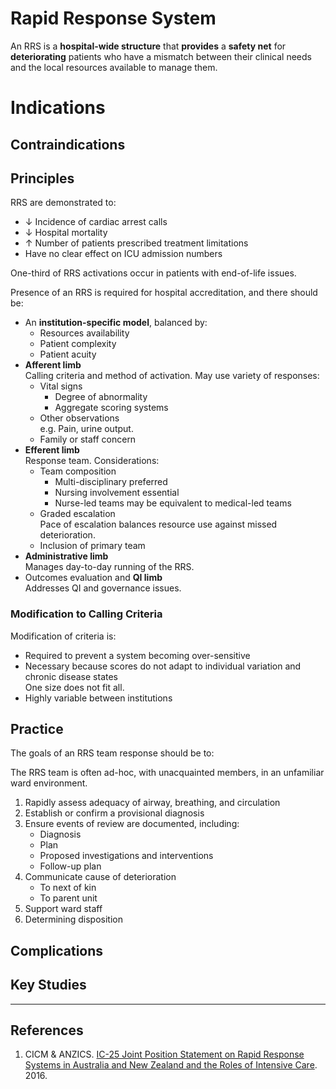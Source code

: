 # Rapid Response System

An RRS is a **hospital-wide structure** that **provides** a **safety net** for **deteriorating** patients who have a mismatch between their clinical needs and the local resources available to manage them.


# Indications

## Contraindications

## Principles

RRS are demonstrated to:

* ↓ Incidence of cardiac arrest calls
* ↓ Hospital mortality
* ↑ Number of patients prescribed treatment limitations
* Have no clear effect on ICU admission numbers

:::column-margin
One-third of RRS activations occur in patients with end-of-life issues.
:::

Presence of an RRS is required for hospital accreditation, and there should be:

* An **institution-specific model**, balanced by:
	* Resources availability
	* Patient complexity
	* Patient acuity
* **Afferent limb**\
Calling criteria and method of activation. May use variety of responses:
	* Vital signs
		* Degree of abnormality
		* Aggregate scoring systems
	* Other observations\
	e.g. Pain, urine output.
	* Family or staff concern
* **Efferent limb**\
Response team. Considerations:
	* Team composition
		* Multi-disciplinary preferred
		* Nursing involvement essential
		* Nurse-led teams may be equivalent to medical-led teams
	* Graded escalation\
	Pace of escalation balances resource use against missed deterioration.
	* Inclusion of primary team
* **Administrative limb**\
Manages day-to-day running of the RRS.
* Outcomes evaluation and **QI limb**\
Addresses QI and governance issues.


### Modification to Calling Criteria

Modification of criteria is:

* Required to prevent a system becoming over-sensitive
* Necessary because scores do not adapt to individual variation and chronic disease states\
One size does not fit all.
* Highly variable between institutions


## Practice

The goals of an RRS team response should be to:

:::column-margin
The RRS team is often ad-hoc, with unacquainted members, in an unfamiliar ward environment.
:::

1. Rapidly assess adequacy of airway, breathing, and circulation
2. Establish or confirm a provisional diagnosis
3. Ensure events of review are documented, including:
	* Diagnosis
	* Plan
	* Proposed investigations and interventions
	* Follow-up plan
4. Communicate cause of deterioration
	* To next of kin
	* To parent unit
5. Support ward staff
6. Determining disposition


## Complications


## Key Studies



---

## References

1. CICM & ANZICS. [IC-25 Joint Position Statement on Rapid Response Systems in Australia and New Zealand and the Roles of Intensive Care](https://cicm.org.au/CICM_Media/CICMSite/Files/Professional/IC-25-Joint-ANZICS-and-CICM-Rapid-Response-Systems-Position-Statement.pdf). 2016.